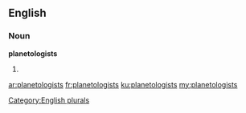==English==

===Noun===
'''planetologists'''

# {{plural of|[[planetologist]]}}

[[Category:English plurals]]

[[ar:planetologists]]
[[fr:planetologists]]
[[ku:planetologists]]
[[my:planetologists]]
